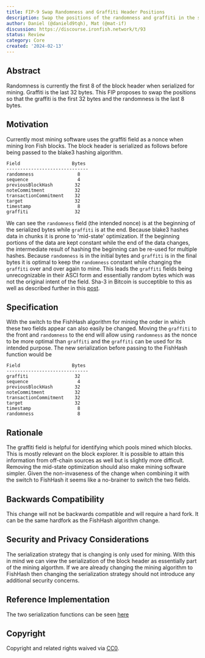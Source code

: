 ```yaml
---
title: FIP-9 Swap Randomness and Graffiti Header Positions
description: Swap the positions of the randomness and graffiti in the serialized block header when mining
author: Daniel (@danield9tqh), Mat (@mat-if)
discussion: https://discourse.ironfish.network/t/93
status: Review
category: Core
created: '2024-02-13'
---
```


## Abstract

Randomness is currently the first 8 of the block header when serialized for mining. Graffiti is the last 32 bytes. This FIP proposes to swap the positions so that the graffiti is the first 32 bytes and the randomness is the last 8 bytes.

## Motivation

Currently most mining software uses the graffiti field as a nonce when mining Iron Fish blocks. The block header is serialized as follows before being passed to the blake3 hashing algorithm.
```
Field                   Bytes
------------------------------
randomness                8
sequence                  4
previousBlockHash        32
noteCommitment           32
transactionCommitment    32
target                   32
timestamp                 8
graffiti                 32
```

We can see the `randomness` field (the intended nonce) is at the beginning of the serialized bytes while `graffiti` is at the end. Because blake3 hashes data in chunks it is prone to 'mid-state' optimization. If the beginning portions of the data are kept constant while the end of the data changes, the intermediate result of hashing the beginning can be re-used for multiple hashes. Because `randomness` is in the initial bytes and `graffiti` is in the final bytes it is optimal to keep the `randomness` constant while changing the `graffiti` over and over again to mine. This leads the `graffiti` fields being unrecognizable in their ASCI form and essentially random bytes which was not the original intent of the field. Sha-3 in Bitcoin is succeptible to this as well as described further in this [post](https://crypto.stackexchange.com/questions/1862/how-can-i-calculate-the-sha-256-midstate). 

## Specification

With the switch to the FishHash algorithm for mining the order in which these two fields appear can also easily be changed. Moving the `graffiti` to the front and `randomness` to the end will allow using `randomness` as the nonce to be more optimal than `graffiti` and the `graffiti` can be used for its intended purpose. The new serialization before passing to the FishHash function would be
```
Field                   Bytes
------------------------------
graffiti                 32
sequence                  4
previousBlockHash        32
noteCommitment           32
transactionCommitment    32
target                   32
timestamp                 8
randomness                8
```

## Rationale

The graffiti field is helpful for identifying which pools mined which blocks. This is mostly relevant on the block explorer. It is possible to attain this information from off-chain sources as well but is slightly more difficult. Removing the mid-state optimization should also make mining software simpler. Given the non-invaseness of the change when combining it with the switch to FishHash it seems like a no-brainer to switch the two fields.

## Backwards Compatibility 

This change will not be backwards compatible and will require a hard fork. It can be the same hardfork as the FishHash algorithm change.

## Security and Privacy Considerations

The serialization strategy that is changing is only used for mining. With this in mind we can view the serialization of the block header as essentially part of the mining algorthm. If we are already changing the mining algorithm to FishHash then changing the serialization strategy should not introduce any additional security concerns.

## Reference Implementation

The two serialization functions can be seen [here](https://github.com/iron-fish/ironfish/blob/42deb527807572be392c5a2290fb276b482f9389/ironfish/src/blockHasher.ts#L26)

## Copyright

Copyright and related rights waived via [CC0](https://creativecommons.org/share-your-work/public-domain/cc0/).
